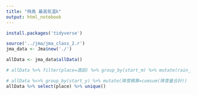 ```yaml
---
title: "飛島 最高気温k"
output: html_notebook
---
```


```r
install.packages('tidyverse')
```
```r
source('../jma/jma_class_2.r')
jma_data <- Jma$new('./')
```

```r
allData <- jma_data$allData()

# allData %>% filter(place=酒田) %>% group_by(start_m) %>% mutate(rain_month = sum(降水量_平年値 %>% as.character() %>% as.numeric()))
```
```r
# allData %<>% group_by(start_y) %>% mutate(降雪積算=cumsum(降雪量合計))
allData %>% select(place) %>% unique()
```

